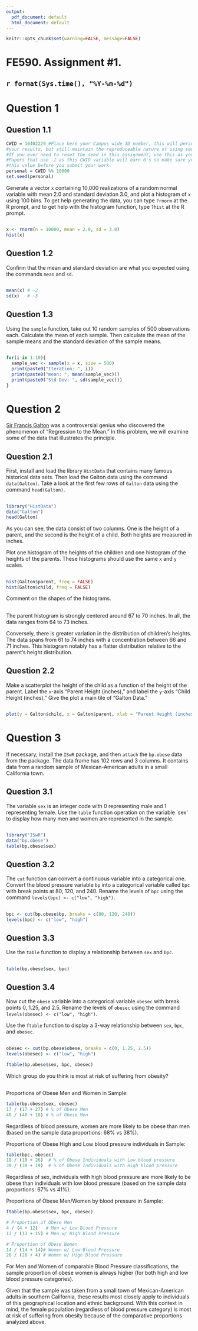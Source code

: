```yaml
---
output:
  pdf_document: default
  html_document: default
---
```


```r
knitr::opts_chunk$set(warning=FALSE, message=FALSE)
```



# FE590.  Assignment #1.


## `r format(Sys.time(), "%Y-%m-%d")`


# Question 1

## Question 1.1
```r
CWID = 10402229 #Place here your Campus wide ID number, this will personalize
#your results, but still maintain the reproduceable nature of using seeds.
#If you ever need to reset the seed in this assignment, use this as your seed
#Papers that use -1 as this CWID variable will earn 0's so make sure you change
#this value before you submit your work.
personal = CWID %% 10000
set.seed(personal)
```
Generate a vector `x` containing 10,000 realizations of a random normal variable with mean 2.0 and standard deviation 3.0, and plot a histogram of `x` using 100 bins. To get help generating  the data, you can type `?rnorm` at the R prompt, and to get help with the histogram function, type `?hist` at the R prompt.


## \textcolor{red}{Solution:} 

```r
x <- rnorm(n = 10000, mean = 2.0, sd = 3.0)
hist(x)
```


## Question 1.2
Confirm that the mean and standard deviation are what you expected using the commands `mean` and `sd`.

## \textcolor{red}{Solution:}

```r
mean(x) # ~2
sd(x)   # ~3
```


## Question 1.3
Using the `sample` function, take out 10 random samples of 500 observations each.  Calculate the mean of each sample.  Then calculate the mean of the sample means and the standard deviation of the sample means.

## \textcolor{red}{Solution:}

```r
for(i in 1:10){
  sample_vec <- sample(x = x, size = 500)
  print(paste0("Iteration: ", i))
  print(paste0("mean: ", mean(sample_vec)))
  print(paste0("Std Dev: ", sd(sample_vec)))
}
```



# Question 2

[Sir Francis Galton](https://en.wikipedia.org/wiki/Francis_Galton) was a controversial genius who discovered the phenomenon of "Regression to the Mean."  In this problem, we will examine some of the data that illustrates the principle.


## Question 2.1

First, install and load the library `HistData` that contains many famous historical data sets.  Then load the Galton data using the command `data(Galton)`.  Take a look at the first few rows of `Galton` data using the command `head(Galton)`.

## \textcolor{red}{Solution:}

```r
library("HistData")
data("Galton")
head(Galton)
```

As you can see, the data consist of two columns.  One is the height of a parent, and the second is the height of a child.  Both heights are measured in inches.

Plot one histogram of the heights of the children and one histogram of the heights of the parents.  These histograms should use the same `x` and `y` scales.

## \textcolor{red}{Solution:}


```r
hist(Galton$parent, freq = FALSE)
hist(Galton$child, freq = FALSE)
```

Comment on the shapes of the histograms.

## \textcolor{red}{Solution:} 

The parent histogram is strongly centered around 67 to 70 inches. In all, the data ranges from 64 to 73 inches.

Conversely, there is greater variation in the distribution of children's heights. The data spans from 61 to 74 inches with a concentration between 66 and 71 inches. This histogram notably has a flatter distribution relative to the parent's height distribution.


## Question 2.2

Make a scatterplot the height of the child as a function of the height of the parent.  Label the `x`-axis "Parent Height (inches)," and label the `y`-axis "Child Height (inches)."  Give the plot a main tile of "Galton Data."


## \textcolor{red}{Solution:}

```r
plot(y = Galton$child, x = Galton$parent, xlab = "Parent Height (inches)", ylab = "Child Height (inches)", main = "Galton Data")
```




# Question 3
If necessary, install the `ISwR` package, and then `attach` the `bp.obese` data from the package.  The data frame has 102 rows and 3 columns. It contains data from a random sample of Mexican-American adults in a small California town.

## Question 3.1
The variable `sex` is an integer code with 0 representing male and 1 representing female.  Use the `table` function operation on the variable `sex' to display how many men and women are represented in the sample.

## \textcolor{red}{Solution:}

```r
library("ISwR")
data("bp.obese")
table(bp.obese$sex)
```



## Question 3.2
The `cut` function can convert a continuous variable into a categorical one.  Convert the blood pressure variable `bp` into a categorical variable called `bpc` with break points at 80, 120, and 240.  Rename the levels of `bpc` using the command `levels(bpc) <- c("low", "high")`.

## \textcolor{red}{Solution:}

```r
bpc <- cut(bp.obese$bp, breaks = c(80, 120, 240))
levels(bpc) <- c("low", "high")
```

## Question 3.3
Use the `table` function to display a relationship between `sex` and `bpc`.

## \textcolor{red}{Solution:}

```r
table(bp.obese$sex, bpc)
```

## Question 3.4
Now cut the `obese` variable into a categorical variable `obesec` with break points 0, 1.25, and 2.5.  Rename the levels of `obesec` using the command `levels(obesec) <- c("low", "high")`.

Use the `ftable` function to display a 3-way relationship between `sex`, `bpc`, and `obesec`.

## \textcolor{red}{Solution:}

```r
obesec <- cut(bp.obese$obese, breaks = c(0, 1.25, 2.5))
levels(obesec) <- c("low", "high")

ftable(bp.obese$sex, bpc, obesec)
```

Which group do you think is most at risk of suffering from obesity?

## \textcolor{red}{Solution:}

Proportions of Obese Men and Women in Sample:
```r
table(bp.obese$sex, obesec)
17 / (17 + 27) # % of Obese Men
40 / (40 + 18) # % of Obese Men
```

Regardless of blood pressure, women are more likely to be obese than men (based on the sample data proportions: 68% vs 38%). 

Proportions of Obese High and Low blood pressure individuals in Sample:
```r
table(bpc, obesec)
18 / (18 + 26)  # % of Obese Individuals with Low blood pressure
39 / (39 + 19)  # % of Obese Individuals with High blood pressure
```


Regardless of sex, individuals with high blood pressure are more likely to be obese than individuals with low blood pressure (based on the sample data proportions: 67% vs 41%).

Proportions of Obese Men/Women by blood pressure in Sample:
```r
ftable(bp.obese$sex, bpc, obesec)

# Proportion of Obese Men
4 / (4 + 12)   # Men w/ Low Blood Pressure
13 / (13 + 15) # Men w/ High Blood Pressure

# Proportion of Obese Women
14 / (14 + 14)# Women w/ Low Blood Pressure
26 / (26 + 4) # Women w/ High Blood Pressure
```

For Men and Women of comparable Blood Pressure classifications, the sample proportion of obese women is always higher (for both high and low blood pressure categories).

Given that the sample was taken from a small town of Mexican-American adults in southern California, these results most closely apply to individuals of this geographical location and ethnic background. With this context in mind, the female population (regardless of blood pressure category) is most at risk of suffering from obesity because of the comparative proportions analyzed above.






